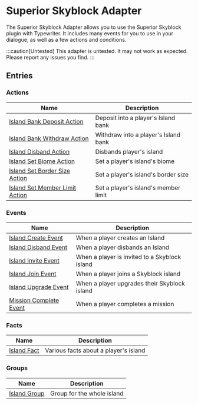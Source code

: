 # Superior Skyblock Adapter

The Superior Skyblock Adapter allows you to use the Superior Skyblock plugin with Typewriter.
It includes many events for you to use in your dialogue, as well as a few actions and conditions.

:::caution[Untested]
This adapter is untested. It may not work as expected. Please report any issues you find.
:::

## Entries

### Actions

| Name | Description |
| ---- | ----------- |
| [Island Bank Deposit Action](./entries/action/island_bank_deposit.mdx) | Deposit into a player's Island bank |
| [Island Bank Withdraw Action](./entries/action/island_bank_withdraw.mdx) | Withdraw into a player's Island bank |
| [Island Disband Action](./entries/action/island_disband.mdx) | Disbands player's island |
| [Island Set Biome Action](./entries/action/island_set_biome.mdx) | Set a player's island's biome |
| [Island Set Border Size Action](./entries/action/island_set_border_size.mdx) | Set a player's island's border size |
| [Island Set Member Limit Action](./entries/action/island_set_member_limit.mdx) | Set a player's island's member limit |

### Events

| Name | Description |
| ---- | ----------- |
| [Island Create Event](./entries/event/on_island_create.mdx) | When a player creates an Island |
| [Island Disband Event](./entries/event/on_island_disband.mdx) | When a player disbands an Island |
| [Island Invite Event](./entries/event/on_island_invite.mdx) | When a player is invited to a Skyblock island |
| [Island Join Event](./entries/event/on_island_join.mdx) | When a player joins a Skyblock island |
| [Island Upgrade Event](./entries/event/on_island_upgrade.mdx) | When a player upgrades their Skyblock island |
| [Mission Complete Event](./entries/event/on_mission_complete.mdx) | When a player completes a mission |

### Facts

| Name | Description |
| ---- | ----------- |
| [Island Fact](./entries/fact/island_fact.mdx) | Various facts about a player's island |

### Groups

| Name | Description |
| ---- | ----------- |
| [Island Group](./entries/group/island_group.mdx) | Group for the whole island |

